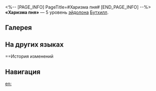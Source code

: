 <%-- [PAGE_INFO]
PageTitle=#Харизма пня#
[END_PAGE_INFO] --%>
{{Эйдолон Инфобокс
|Название         = Харизма пня
|Изображение      = Эйдолон Харизма пня.png
|Персонаж         = Бутхилл
|Уровень          = 5
|Длительность     = 
|Описание         = Уровень навыка повышается на 2, максимальный уровень - 15. Уровень таланта повышается на 2, максимальный уровень - 15.
|Свойство1        = 
|Масштабирование1 = 
}}
'''«Харизма пня»''' — 5 уровень [[эйдолон]]а [[Бутхилл]].

==Галерея==
{{Галерея|position=left|captionalign=center
|Персонаж Бутхилл Эйдолон 5.png|Осколок Эйдолона
}}

==На других языках==
{{На других языках
|en   = Stump Speech
|zhs  = 树桩演说家
|zht  = 樹樁演說家
|ja   = {{Rubi|切|き}}り{{Rubi|株|かぶ}}の{{Rubi|演説家|えんぜつか}}
|ko   = 그루터기 연설가
|es   = Discurso en el tocón
|fr   = Discours de la souche
|ru   = Харизма пня
|th   = Stump Speech
|vi   = Người Diễn Thuyết Tranh Cử
|de   = Baumstumpfredner
|id   = Stump Speech
|pt   = Discurso do Tronco
}}

==История изменений
{{История изменений|3.5}}

==Навигация==
{{Навык Навбокс|Бутхилл}}

[[en:]]